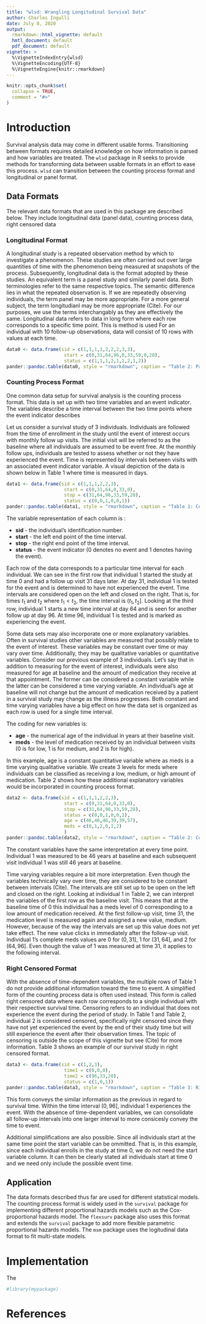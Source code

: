 ```yaml
---
title: "wlsd: Wrangling Longitudinal Survival Data"
author: Charles Ingulli
date: July 8, 2020
output: 
  rmarkdown::html_vignette: default
  hmtl_document: default
  pdf_document: default
vignette: >
  %\VignetteIndexEntry{wlsd}
  %\VignetteEncoding{UTF-8}
  %\VignetteEngine{knitr::rmarkdown}
---
```


```r
knitr::opts_chunk$set(
  collapse = TRUE,
  comment = "#>"
)
```



# Introduction

Survival analysis data may come in different usable forms. Transitioning between formats requires detailed knowledge on how information is parsed and how variables are treated. The `wlsd` package in R seeks to provide methods for transforming data between usable formats in an effort to ease this process. `wlsd` can transition between the counting process format and longitudinal or panel format. 


## Data Formats

The relevant data formats that are used in this package are described below. They include longitudinal data (panel data), counting process data, right censored data



### Longitudinal Format

A longitudinal study is a repeated observation method by which to investigate a phenomenon. These studies are often carried out over large quantities of time with the phenomenon being measured at snapshots of the process. Subsequently, longitudinal data is the format adopted by these studies. An equivalent term is a panel study and similarly panel data. Both terminologies refer to the same respective topics. The semantic difference lies in what the repeated observation is. If we are repeatedly observing individuals, the term panel may be more appropriate. For a more general subject, the term longitudianl may be more appropriate (Cite). For our purposes, we use the terms interchangably as they are effectively the same. Longitudinal data refers to data in long form where each row corresponds to a specific time point. This is method is used  For an individual with 10 follow-up observations, data will consist of 10 rows with values at each time. 


```r
data0 <- data.frame(sid = c(1,1,1,1,2,2,2,3,3),
                     start = c(0,31,64,96,0,33,59,0,28),
                     status = c(1,1,1,2,1,1,2,1,2))
pander::pandoc.table(data0, style = "rmarkdown", caption = "Table 2: Panel Data")
```


### Counting Process Format

One common data setup for survival analysis is the counting process format. This data is set up with two time variables and an event indicator. The variables describe a time interval between the two time points where the event indicator describes 


Let us consider a survival study of 3 individuals. Individuals are followed from the time of enrollment in the study until the event of interest occurs with monthly follow up visits. The initial visit will be referred to as the baseline where all individuals are assumed to be event free. At the monthly follow ups, individuals are tested to assess whether or not they have experienced the event. Time is represented by intervals between visits with an associated event indicator variable. A visual depiction of the data is shown below in Table 1 where time is measured in days. 

```r
data1 <- data.frame(sid = c(1,1,1,2,2,3),
                     start = c(0,31,64,0,33,0),
                     stop = c(31,64,96,33,59,28),
                     status = c(0,0,1,0,0,1))
pander::pandoc.table(data1, style = "rmarkdown", caption = "Table 1: Counting Process Data")
```

The variable representation of each column is :

* **sid** - the individual's identification number.
* **start** - the left end point of the time interval.
* **stop** - the right end point of the time interval.
* **status** - the event indicator (0 denotes no event and 1 denotes having the event).

Each row of the data corresponds to a particular time interval for each individual. We can see in the first row that individual 1 started the study at time 0 and had a follow up visit 31 days later. At day 31, individual 1 is tested for the event and is determined to have not experienced the event. Time intervals are considered open on the left and closed on the right. That is, for times $t_1$ and $t_2$ where $t_1 < t_2$, the time interval is $(t_1, t_2]$. Looking at the third row, individual 1 starts a new time interval at day 64 and is seen for another follow up at day 96. At time 96, individual 1 is tested and is marked as experiencing the event.


Some data sets may also incorporate one or more explanatory variables. Often in survival studies other variables are measured that possibly relate to the event of interest. These variables may be constant over time or may vary over time. Additionally, they may be qualitative variables or quantitative variables. Consider our previous example of 3 individuals. Let's say that in addition to measuring for the event of interest, individuals were also measured for age at baseline and the amount of medication they receive at that appointment. The former can be considered a constant variable while the latter can be considered a time varying variable. An individual's age at baseline will not change but the amount of medication received by a patient in a survival study may change as the illness progresses. Both constant and time varying variables have a big effect on how the data set is organized as each row is used for a single time interval. 


The coding for new variables is:

* **age** - the numerical age of the individual in years at their baseline visit.
* **meds** - the level of medication received by an individual between visits (0 is for low, 1 is for medium, and 2 is for high).

In this example, age is a constant quantitative variable where as meds is a time varying qualitative variable. We create 3 levels for meds where individuals can be classified as receiving a low, medium, or high amount of medication.
Table 2 shows how these additional explanatory variables would be incorporated in counting process format.

```r
data2 <- data.frame(sid = c(1,1,1,2,2,3),
                     start = c(0,31,64,0,33,0),
                     stop = c(31,64,96,33,59,28),
                     status = c(0,0,1,0,0,1),
                     age = c(46,46,46,39,39,57),
                     meds = c(0,1,2,0,1,2)
                     )
pander::pandoc.table(data2, style = "rmarkdown", caption = "Table 2: Counting Process Data with Explanatory Variables")

```



The constant variables have the same interpretation at every time point. Individual 1 was measured to be 46 years at baseline and each subsequent visit individual 1 was still 46 years at baseline.


Time varying variables require a bit more interpretation. Even though the variables technically vary over time, they are considered to be constant between intervals (Cite). The intervals are still set up to be open on the left and closed on the right. Looking at individual 1 in Table 2, we can interpret the variables of the first row as the baseline visit. This means that at the baseline time of 0 this individual has a meds level of 0 corresponding to a low amount of medication received. At the first follow-up visit, time 31, the medication level is measured again and assigned a new value, medium. However, because of the way the intervals are set up this value does not yet take effect. The new value clicks in immediately after the follow-up visit. Individual 1's complete meds values are 0 for $(0,31]$, 1 for $(31,64]$, and 2 for $(64,96]$. Even though the value of 1 was measured at time 31, it applies to the following interval.


<!-- Since the time intervals are considered open on the left and closed on the right, the value of the variable is observed at the right endpoint and stays constant ??? -->

### Right Censored Format

<!-- Since this study was solely concerned with survival time, the rows of follow up visits does not offer any additional insight to survival. -->
With the absence of time-dependent variables, the multiple rows of Table 1 do not provide additional information toward the time to event. A simplified form of the counting process data is often used instead. This form is called right censored data where each row corresponds to a single individual with their respective survival time. Censoring refers to an individual that does not experience the event during the period of study. In Table 1 and Table 2, individual 2 is considered censored, specifically right censored since they have not yet experienced the event by the end of their study time but will still experience the event after their observation times. The topic of censoring is outside the scope of this vignette but see (Cite) for more information. Table 3 shows an example of our survival study in right censored format. 

```r
data3 <- data.frame(sid = c(1,2,3),
                     time1 = c(0,0,0),
                     time2 = c(96,33,28),
                     status = c(1,0,1))
pander::pandoc.table(data3, style = "rmarkdown", caption = "Table 3: Right Censored Data")
```

This form conveys the similar information as the previous in regard to survival time. Within the time interval $(0, 96]$, individual 1 experiences the event. With the absence of time-dependent variables, we can consolidate all follow-up intervals into one larger interval to more consicesly convey the time to event.


Additional simplifications are also possible. Since all individuals start at the same time point the start variable can be ommitted. That is, in this example, since each individual enrolls in the study at time 0, we do not need the start variable column. It can then be clearly stated all individuals start at time 0  and we need only include the possible event time.


## Application

The data formats described thus far are used for different statistical models. The counting process format is widely used in the `survival` package for implementing different proportional hazards models such as the Cox-proportional hazards model. The `flexsurv` package also uses this format and extends the `survival` package to add more flexible parametric proportional hazards models. The `msm` package uses the logitudinal data format to fit multi-state models. 

# Implementation






The 


```r
#library(mypackage)
```








# References

<!-- 
Therune survival vignette
Ther book
Collett
jackson paper
jackson vignette
-->



